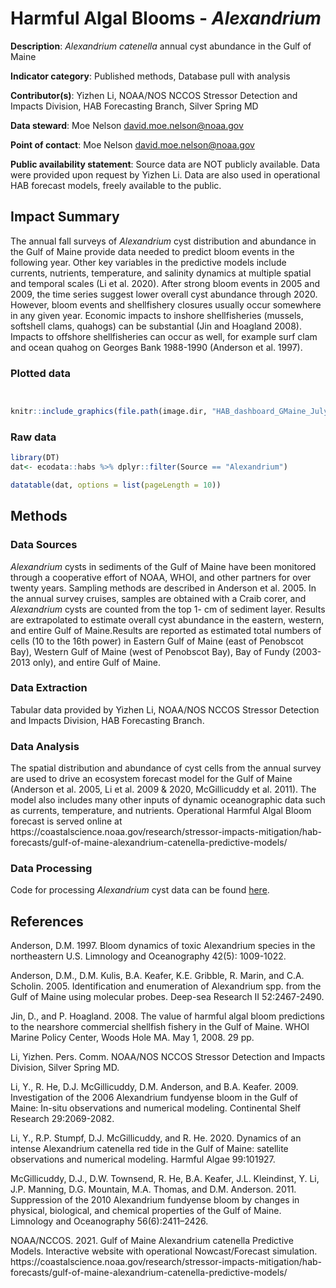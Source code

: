 # Harmful Algal Blooms - *Alexandrium*


**Description**: *Alexandrium catenella* annual cyst abundance in the Gulf of Maine

**Indicator category**: Published methods, Database pull with analysis

**Contributor(s)**: Yizhen Li, NOAA/NOS NCCOS Stressor Detection and Impacts Division, HAB Forecasting Branch, Silver Spring MD
  
**Data steward**: Moe Nelson <david.moe.nelson@noaa.gov>
  
**Point of contact**: Moe Nelson <david.moe.nelson@noaa.gov>

**Public availability statement**: Source data are NOT publicly available. Data were provided upon request by Yizhen Li.  Data are also used in operational HAB forecast models, freely available to the public.

## Impact Summary

The annual fall surveys of *Alexandrium* cyst distribution and abundance in the Gulf of Maine provide data needed to predict bloom events in the following year.  Other key variables in the predictive models include currents, nutrients, temperature, and salinity dynamics at multiple spatial and temporal scales (Li et al. 2020).  After strong bloom events in 2005 and 2009, the time series suggest lower overall cyst abundance through 2020.  However, bloom events and shellfishery closures usually occur somewhere in any given year.  Economic impacts to inshore shellfisheries (mussels, softshell clams, quahogs) can be substantial (Jin and Hoagland 2008).  Impacts to offshore shellfisheries can occur as well, for example surf clam and ocean quahog on Georges Bank 1988-1990 (Anderson et al. 1997). 

### Plotted data 
```r

```


```r

```

```r
knitr::include_graphics(file.path(image.dir, "HAB_dashboard_GMaine_July8_2021 - David Nelson - NOAA Federal.png"))
```

### Raw data 
```r
library(DT)
dat<- ecodata::habs %>% dplyr::filter(Source == "Alexandrium")

datatable(dat, options = list(pageLength = 10))

```

## Methods
### Data Sources

*Alexandrium* cysts in sediments of the Gulf of Maine have been monitored through a cooperative effort of NOAA, WHOI, and other partners for over twenty years.  Sampling methods are described in Anderson et al. 2005.  In the annual survey cruises, samples are obtained with a Craib corer, and *Alexandrium* cysts are counted from the top 1- cm of sediment layer. Results are extrapolated to estimate overall cyst abundance in the eastern, western, and entire Gulf of Maine.Results are reported as estimated total numbers of cells (10 to the 16th power) in Eastern Gulf of Maine (east of Penobscot Bay), Western Gulf of Maine (west of Penobscot Bay), Bay of Fundy (2003-2013 only), and entire Gulf of Maine.



### Data Extraction
Tabular data provided by Yizhen Li, NOAA/NOS NCCOS Stressor Detection and Impacts Division, HAB Forecasting Branch. 

### Data Analysis

The spatial distribution and abundance of cyst cells from the annual survey are used to drive an ecosystem forecast model for the Gulf of Maine (Anderson et al. 2005, Li et al. 2009 & 2020, McGillicuddy et al. 2011). The model also includes many other inputs of dynamic oceanographic data such as currents, temperature, and nutrients. Operational Harmful Algal Bloom forecast is served online at https://coastalscience.noaa.gov/research/stressor-impacts-mitigation/hab-forecasts/gulf-of-maine-alexandrium-catenella-predictive-models/

### Data Processing

Code for processing *Alexandrium* cyst data can be found [here](https://github.com/NOAA-EDAB/ecodata/blob/master/data-raw/get_habs.R).

## References
Anderson, D.M.  1997.  Bloom dynamics of toxic Alexandrium species in the northeastern U.S.  Limnology and Oceanography 42(5): 1009-1022.

Anderson, D.M., D.M. Kulis, B.A. Keafer, K.E. Gribble, R. Marin, and C.A. Scholin. 2005.  Identification and enumeration of Alexandrium spp. from the Gulf of Maine using molecular probes.  Deep-sea Research II 52:2467-2490.

Jin, D., and P. Hoagland.  2008.  The value of harmful algal bloom predictions to the nearshore commercial shellfish fishery in the Gulf of Maine.  WHOI Marine Policy Center, Woods Hole MA.  May 1, 2008.  29 pp.

Li, Yizhen.  Pers. Comm.  NOAA/NOS NCCOS Stressor Detection and Impacts Division, Silver Spring MD.

Li, Y., R. He, D.J. McGillicuddy, D.M. Anderson, and B.A. Keafer.  2009.  Investigation of the 2006 Alexandrium fundyense bloom in the Gulf of Maine: In-situ observations and numerical modeling.  Continental Shelf Research 29:2069-2082.

Li, Y., R.P. Stumpf, D.J. McGillicuddy, and R. He. 2020.  Dynamics of an intense Alexandrium catenella red tide in the Gulf of Maine: satellite observations and numerical modeling. Harmful Algae 99:101927.

McGillicuddy, D.J., D.W. Townsend, R. He, B.A. Keafer, J.L. Kleindinst, Y. Li, J.P. Manning, D.G. Mountain, M.A. Thomas, and D.M. Anderson. 2011.  Suppression of the 2010 Alexandrium fundyense bloom by changes in physical, biological, and chemical properties of the Gulf of Maine.  Limnology and Oceanography 56(6):2411–2426.

NOAA/NCCOS.  2021.  Gulf of Maine Alexandrium catenella Predictive Models.  Interactive website with operational Nowcast/Forecast simulation.  https://coastalscience.noaa.gov/research/stressor-impacts-mitigation/hab-forecasts/gulf-of-maine-alexandrium-catenella-predictive-models/
